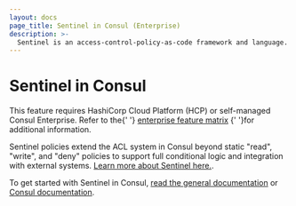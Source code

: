 ```yaml
---
layout: docs
page_title: Sentinel in Consul (Enterprise)
description: >-
  Sentinel is an access-control-policy-as-code framework and language. Learn how Consul can use Sentinel policies to extend the ACL system's capabilities and further secure your clusters by controlling key-value (KV) store write access.
---
```


# Sentinel in Consul

<EnterpriseAlert>
  This feature requires
  HashiCorp Cloud Platform (HCP) or self-managed Consul Enterprise.
  Refer to the{' '}
  <a href="/docs/enterprise#consul-enterprise-feature-availability">enterprise feature matrix</a>
  {' '}for additional information.
</EnterpriseAlert>

Sentinel policies extend the ACL system in Consul beyond static "read", "write",
and "deny" policies to support full conditional logic and integration with
external systems. [Learn more about Sentinel here.](https://docs.hashicorp.com/sentinel/concepts/).

To get started with Sentinel in Consul,
[read the general documentation](https://docs.hashicorp.com/sentinel/consul/) or
[Consul documentation](/docs/agent/sentinel).

